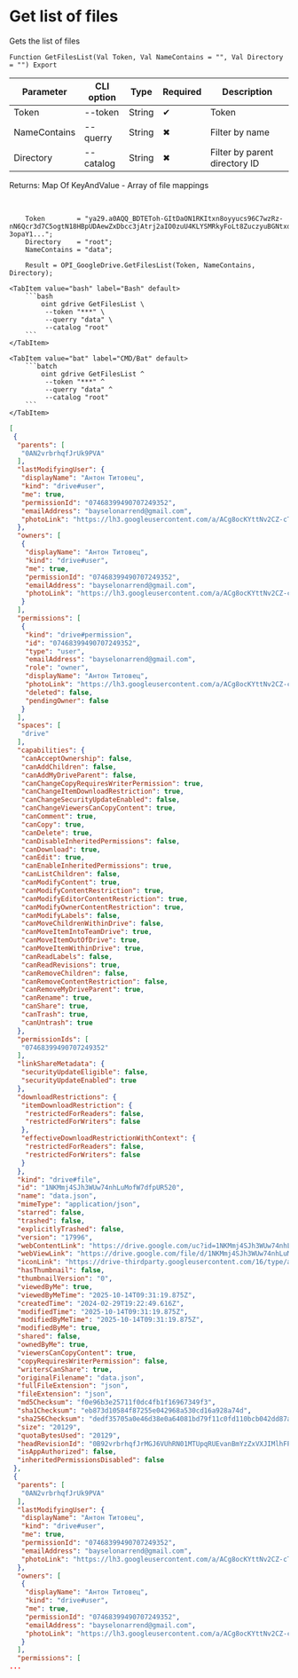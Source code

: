 ﻿---
sidebar_position: 3
description: Get list of files and other functions to work with Google Drive in the Open Integration Package, a free open-source integration library for 1C:Enterprise 8, OneScript and CLI
keywords: [1C, 1С, 1С:Enterprise, 1С:Enterprise 8.3, API, Integration, Services, Exchange, OneScript, CLI, Google Drive]
---


# Get list of files
 Gets the list of files



`Function GetFilesList(Val Token, Val NameContains = "", Val Directory = "") Export`

  | Parameter | CLI option | Type | Required | Description |
  |-|-|-|-|-|
  | Token | --token | String | &#x2714; | Token |
  | NameContains | --querry | String | &#x2716; | Filter by name |
  | Directory | --catalog | String | &#x2716; | Filter by parent directory ID |

  
  Returns:  Map Of KeyAndValue - Array of file mappings

<br/>



```bsl title="1C:Enterprise/OneScript code example"
    Token        = "ya29.a0AQQ_BDTEToh-GItDaON1RKItxn8oyyucs96C7wzRz-nN6Qcr3d7C5ogtN18HBpUDAewZxDbcc3jAtrj2aIO0zuU4KLYSMRkyFoLt8ZuczyuBGNtxdl-3opaY1...";
    Directory    = "root";
    NameContains = "data";

    Result = OPI_GoogleDrive.GetFilesList(Token, NameContains, Directory);
```
 

 <Tabs>
  
    <TabItem value="bash" label="Bash" default>
        ```bash
            oint gdrive GetFilesList \
             --token "***" \
             --querry "data" \
             --catalog "root"
        ```
    </TabItem>
  
    <TabItem value="bat" label="CMD/Bat" default>
        ```batch
            oint gdrive GetFilesList ^
             --token "***" ^
             --querry "data" ^
             --catalog "root"
        ```
    </TabItem>
</Tabs>


```json title="Result"
[
 {
  "parents": [
   "0AN2vrbrhqfJrUk9PVA"
  ],
  "lastModifyingUser": {
   "displayName": "Антон Титовец",
   "kind": "drive#user",
   "me": true,
   "permissionId": "07468399490707249352",
   "emailAddress": "bayselonarrend@gmail.com",
   "photoLink": "https://lh3.googleusercontent.com/a/ACg8ocKYttNv2CZ-cTTuE90Zmht_PwnGc0YnjM1IUllXsTVORfZFVPU=s64"
  },
  "owners": [
   {
    "displayName": "Антон Титовец",
    "kind": "drive#user",
    "me": true,
    "permissionId": "07468399490707249352",
    "emailAddress": "bayselonarrend@gmail.com",
    "photoLink": "https://lh3.googleusercontent.com/a/ACg8ocKYttNv2CZ-cTTuE90Zmht_PwnGc0YnjM1IUllXsTVORfZFVPU=s64"
   }
  ],
  "permissions": [
   {
    "kind": "drive#permission",
    "id": "07468399490707249352",
    "type": "user",
    "emailAddress": "bayselonarrend@gmail.com",
    "role": "owner",
    "displayName": "Антон Титовец",
    "photoLink": "https://lh3.googleusercontent.com/a/ACg8ocKYttNv2CZ-cTTuE90Zmht_PwnGc0YnjM1IUllXsTVORfZFVPU=s64",
    "deleted": false,
    "pendingOwner": false
   }
  ],
  "spaces": [
   "drive"
  ],
  "capabilities": {
   "canAcceptOwnership": false,
   "canAddChildren": false,
   "canAddMyDriveParent": false,
   "canChangeCopyRequiresWriterPermission": true,
   "canChangeItemDownloadRestriction": true,
   "canChangeSecurityUpdateEnabled": false,
   "canChangeViewersCanCopyContent": true,
   "canComment": true,
   "canCopy": true,
   "canDelete": true,
   "canDisableInheritedPermissions": false,
   "canDownload": true,
   "canEdit": true,
   "canEnableInheritedPermissions": true,
   "canListChildren": false,
   "canModifyContent": true,
   "canModifyContentRestriction": true,
   "canModifyEditorContentRestriction": true,
   "canModifyOwnerContentRestriction": true,
   "canModifyLabels": false,
   "canMoveChildrenWithinDrive": false,
   "canMoveItemIntoTeamDrive": true,
   "canMoveItemOutOfDrive": true,
   "canMoveItemWithinDrive": true,
   "canReadLabels": false,
   "canReadRevisions": true,
   "canRemoveChildren": false,
   "canRemoveContentRestriction": false,
   "canRemoveMyDriveParent": true,
   "canRename": true,
   "canShare": true,
   "canTrash": true,
   "canUntrash": true
  },
  "permissionIds": [
   "07468399490707249352"
  ],
  "linkShareMetadata": {
   "securityUpdateEligible": false,
   "securityUpdateEnabled": true
  },
  "downloadRestrictions": {
   "itemDownloadRestriction": {
    "restrictedForReaders": false,
    "restrictedForWriters": false
   },
   "effectiveDownloadRestrictionWithContext": {
    "restrictedForReaders": false,
    "restrictedForWriters": false
   }
  },
  "kind": "drive#file",
  "id": "1NKMmj4SJh3WUw74nhLuMofW7dfpUR520",
  "name": "data.json",
  "mimeType": "application/json",
  "starred": false,
  "trashed": false,
  "explicitlyTrashed": false,
  "version": "17996",
  "webContentLink": "https://drive.google.com/uc?id=1NKMmj4SJh3WUw74nhLuMofW7dfpUR520&export=download",
  "webViewLink": "https://drive.google.com/file/d/1NKMmj4SJh3WUw74nhLuMofW7dfpUR520/view?usp=drivesdk",
  "iconLink": "https://drive-thirdparty.googleusercontent.com/16/type/application/json",
  "hasThumbnail": false,
  "thumbnailVersion": "0",
  "viewedByMe": true,
  "viewedByMeTime": "2025-10-14T09:31:19.875Z",
  "createdTime": "2024-02-29T19:22:49.616Z",
  "modifiedTime": "2025-10-14T09:31:19.875Z",
  "modifiedByMeTime": "2025-10-14T09:31:19.875Z",
  "modifiedByMe": true,
  "shared": false,
  "ownedByMe": true,
  "viewersCanCopyContent": true,
  "copyRequiresWriterPermission": false,
  "writersCanShare": true,
  "originalFilename": "data.json",
  "fullFileExtension": "json",
  "fileExtension": "json",
  "md5Checksum": "f0e96b3e25711f0dc4fb1f16967349f3",
  "sha1Checksum": "eb873d10584f87255e042968a530cd16a928a74d",
  "sha256Checksum": "dedf35705a0e46d38e0a64081bd79f11c0fd110bcb042dd87adad391676d70a0",
  "size": "20129",
  "quotaBytesUsed": "20129",
  "headRevisionId": "0B92vrbrhqfJrMGJ6VUhRN01MTUpqRUEvanBmYzZxVXJIMlhFPQ",
  "isAppAuthorized": false,
  "inheritedPermissionsDisabled": false
 },
 {
  "parents": [
   "0AN2vrbrhqfJrUk9PVA"
  ],
  "lastModifyingUser": {
   "displayName": "Антон Титовец",
   "kind": "drive#user",
   "me": true,
   "permissionId": "07468399490707249352",
   "emailAddress": "bayselonarrend@gmail.com",
   "photoLink": "https://lh3.googleusercontent.com/a/ACg8ocKYttNv2CZ-cTTuE90Zmht_PwnGc0YnjM1IUllXsTVORfZFVPU=s64"
  },
  "owners": [
   {
    "displayName": "Антон Титовец",
    "kind": "drive#user",
    "me": true,
    "permissionId": "07468399490707249352",
    "emailAddress": "bayselonarrend@gmail.com",
    "photoLink": "https://lh3.googleusercontent.com/a/ACg8ocKYttNv2CZ-cTTuE90Zmht_PwnGc0YnjM1IUllXsTVORfZFVPU=s64"
   }
  ],
  "permissions": [
...
```

